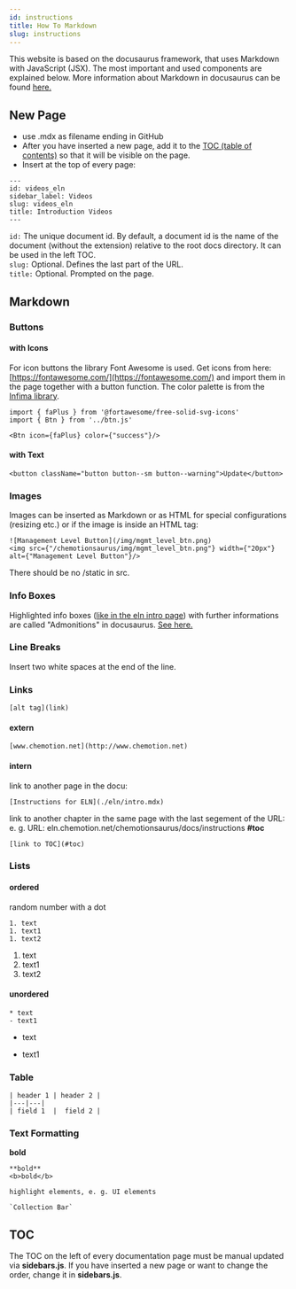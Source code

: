 ```yaml
---
id: instructions
title: How To Markdown
slug: instructions
---
```


This website is based on the docusaurus framework, that uses Markdown with JavaScript (JSX). The most important and used components are explained below. More information about Markdown in docusaurus can be found [here.](https://docusaurus.io/docs/markdown-features)

## New Page
- use .mdx as filename ending in GitHub
- After you have inserted a new page, add it to the [TOC (table of contents)](#toc) so that it will be visible on the page.
- Insert at the top of every page:

``` 
---
id: videos_eln
sidebar_label: Videos
slug: videos_eln
title: Introduction Videos
---
```

`id:`  The unique document id. By default, a document id is the name of the document (without the extension) relative to the root docs directory. It can be used in the left TOC.  
`slug:` Optional. Defines the last part of the URL.  
`title:`  Optional. Prompted on the page.

## Markdown

### Buttons
#### with Icons
For icon buttons the library Font Awesome is used. Get icons from here: [https://fontawesome.com/](https://fontawesome.com/) and import them in the page together with a button function. The color palette is from the [Infima library](https://infima.dev/docs/components/button).
```
import { faPlus } from '@fortawesome/free-solid-svg-icons'
import { Btn } from '../btn.js'

<Btn icon={faPlus} color={"success"}/> 
```

#### with Text
```
<button className="button button--sm button--warning">Update</button>
```

### Images
Images can be inserted as Markdown or as HTML for special configurations (resizing etc.) or if the image is inside an HTML tag:
``` 
![Management Level Button](/img/mgmt_level_btn.png)  
<img src={"/chemotionsaurus/img/mgmt_level_btn.png"} width={"20px"} alt={"Management Level Button"}/>
``` 
There should be no /static in src.

### Info Boxes
Highlighted info boxes ([like in the eln intro page](./eln/intro.mdx)) with further informations are called "Admonitions" in docusaurus. [See here.](https://docusaurus.io/docs/markdown-features/admonitions)

### Line Breaks
Insert two white spaces at the end of the line.

### Links
```
[alt tag](link)
```

#### extern
```
[www.chemotion.net](http://www.chemotion.net)
```

#### intern
link to another page in the docu:
```
[Instructions for ELN](./eln/intro.mdx)
```
link to another chapter in the same page with the last segement of the URL:  
e. g. URL: eln.chemotion.net/chemotionsaurus/docs/instructions <b>#toc</b>  
```
[link to TOC](#toc)
```

### Lists
#### ordered
random number with a dot
```
1. text
1. text1
1. text2
```
1. text
1. text1
1. text2
#### unordered
```
* text
- text1
```
* text
- text1

### Table
```
| header 1 | header 2 |
|---|---|
| field 1  |  field 2 |
```

### Text Formatting
**bold**
```
**bold**
<b>bold</b>
```
`highlight elements, e. g. UI elements` 
```
`Collection Bar`
```
## TOC
The TOC on the left of every documentation page must be manual updated via **sidebars.js**. If you have inserted a new page or want to change the order, change it in **sidebars.js**.

